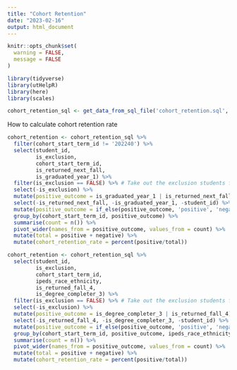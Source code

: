 ```yaml
---
title: "Cohort Retention"
date: "2023-02-16"
output: html_document
---
```


```r
knitr::opts_chunk$set(
  warning = FALSE, 
  message = FALSE
)
```

```r
library(tidyverse)
library(utHelpR)
library(here)
library(scales)
```

<!-- Don't display this chunk -->
```r
cohort_retention_sql <- get_data_from_sql_file('cohort_retention.sql', 'edify')
```

How to calculate cohort retention rate
```r
cohort_retention <- cohort_retention_sql %>% 
  filter(cohort_start_term_id != '202240') %>% 
  select(student_id,
         is_exclusion,
         cohort_start_term_id,
         is_returned_next_fall,
         is_graduated_year_1) %>% 
  filter(is_exclusion == FALSE) %>% # Take out the exclusion students from the entire calculation
  select(-is_exclusion) %>% 
  mutate(positive_outcome = is_graduated_year_1 | is_returned_next_fall) %>% 
  select(-is_returned_next_fall, -is_graduated_year_1, -student_id) %>% 
  mutate(positive_outcome = if_else(positive_outcome, 'positive', 'negative')) %>% 
  group_by(cohort_start_term_id, positive_outcome) %>% 
  summarise(count = n()) %>% 
  pivot_wider(names_from = positive_outcome, values_from = count) %>% 
  mutate(total = positive + negative) %>% 
  mutate(cohort_retention_rate = percent(positive/total))
```

```r
cohort_retention <- cohort_retention_sql %>% 
  select(student_id,
         is_exclusion,
         cohort_start_term_id,
         ipeds_race_ethnicity,
         is_returned_fall_4,
         is_degree_completer_3) %>% 
  filter(is_exclusion == FALSE) %>% # Take out the exclusion students from the entire calculation
  select(-is_exclusion) %>% 
  mutate(positive_outcome = is_degree_completer_3 | is_returned_fall_4) %>% 
  select(-is_returned_fall_4, -is_degree_completer_3, -student_id) %>% 
  mutate(positive_outcome = if_else(positive_outcome, 'positive', 'negative')) %>% 
  group_by(cohort_start_term_id, positive_outcome, ipeds_race_ethnicity) %>% 
  summarise(count = n()) %>% 
  pivot_wider(names_from = positive_outcome, values_from = count) %>% 
  mutate(total = positive + negative) %>% 
  mutate(cohort_retention_rate = percent(positive/total))
```
